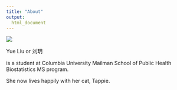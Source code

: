 ```yaml
---
title: "About"
output: 
  html_document
---
```


![](images/IMG_5167.jpg)

Yue Liu or 刘玥

is a student at Columbia University Mailman School of Public Health Biostatistics MS program. 

She now lives happily with her cat, Tappie. 

